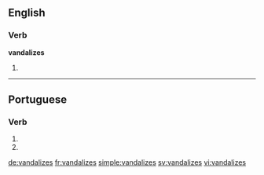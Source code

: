 ==English==

===Verb===
'''vandalizes'''

# {{third-person singular of|vandalize}}

----

==Portuguese==

===Verb===
{{pt-verb-form}}

# {{pt-verb form of|vandalizar|ar|subjunctive|present|singular|second}}
# {{pt-verb form of|vandalizar|ar|imperative|negative|singular|second}}

[[de:vandalizes]]
[[fr:vandalizes]]
[[simple:vandalizes]]
[[sv:vandalizes]]
[[vi:vandalizes]]